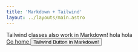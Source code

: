 ```yaml
---
title: 'Markdown + Tailwind'
layout: ../layouts/main.astro
---
```



<div class="grid place-items-center h-screen content-center">
 <div class="py-2 px-4 bg-purple-500 text-white font-semibold rounded-lg shadow-md">
  Tailwind classes also work in Markdown! hola hola
 </div>
 <a
  href="/"
  class="p-4 underline hover:text-purple-500 transition-colors ease-in-out duration-200"
 >
  Go home
 </a>
 <Button variant="destructive">Tailwind Button in Markdown!</Button>
</div>